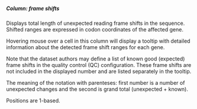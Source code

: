 ##### Column: frame shifts

Displays total length of unexpected reading frame shifts in the sequence. Shifted ranges are expressed in codon coordinates of the affected gene.

Hovering mouse over a cell in this column will display a tooltip with detailed information about the detected frame shift ranges for each gene.

Note that the dataset authors may define a list of known good (expected) frame shifts in the quality control (QC) configuration. These frame shifts are not included in the displayed number and are listed separately in the tooltip.

The meaning of the notation with parenteses: first number is a number of unexpected changes and the second is grand total (unexpected + known).

Positions are 1-based.
